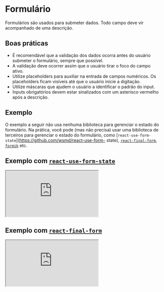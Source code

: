 
# Formulário

Formulários são usados para submeter dados. Todo campo deve vir acompanhado de uma descrição.

## Boas práticas

- É recomendável que a validação dos dados ocorra antes do usuário submeter o formulário, sempre que possível.
- A validação deve ocorrer assim que o usuário tirar o foco do campo ativo.
- Utilize placeholders para auxiliar na entrada de campos numéricos. Os placeholders ficam visíveis até que o usuário inicie a digitação.
- Utilize máscaras que ajudem o usuário a identificar o padrão do input.
- Inputs obrigatórios devem estar sinalizados com um asterisco vermelho após a descrição.

## Exemplo

O exemplo a seguir não usa nenhuma biblioteca para gerenciar o estado do formulário. Na prática, você pode (mas não precisa) usar uma biblioteca de terceiros para gerenciar o estado do formulário, como [`react-use-form-state`](https://github.com/wsmd/react-use-form- state), [`react-final-form`](https://github.com/final-form/react-final-form), [`formik`](https://github.com/jaredpalmer/formik) etc.

<Demo src='pages/components/form/Form' />

## Exemplo com [`react-use-form-state`](https://github.com/wsmd/react-use-form-state)

<iframe
  src='https://codesandbox.io/embed/bold-form-example-use-form-state-s0ptf?autoresize=1&fontsize=14&module=%2Fsrc%2FForm.tsx&view=preview'
  title='bold-form-example-use-form-state'
  allow='geolocation; microphone; camera; midi; vr; accelerometer; gyroscope; payment; ambient-light-sensor; encrypted-media'
  style={{ width: '100%', height: '500px', border: 0, borderRadius: '4px', overflow: 'hidden', marginBottom: '2rem' }}
  sandbox='allow-modals allow-forms allow-popups allow-scripts allow-same-origin'
></iframe>

## Exemplo com [`react-final-form`](https://github.com/final-form/react-final-form)

<iframe
  src='https://codesandbox.io/embed/bold-form-example-final-form-8pzzd?autoresize=1&fontsize=14&module=%2Fsrc%2FFormExample.tsx&view=preview'
  title='bold-form-example-final-form'
  allow='geolocation; microphone; camera; midi; vr; accelerometer; gyroscope; payment; ambient-light-sensor; encrypted-media'
  style={{ width: '100%', height: '500px', border: 0, borderRadius: '4px', overflow: 'hidden', marginBottom: '2rem' }}
  sandbox='allow-modals allow-forms allow-popups allow-scripts allow-same-origin'
></iframe>
